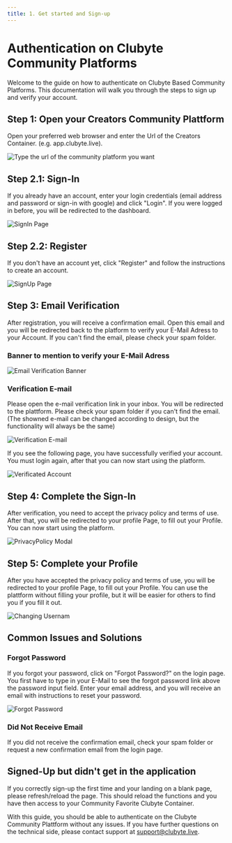 ```yaml
---
title: 1. Get started and Sign-up
---
```



# Authentication on Clubyte Community Platforms

Welcome to the guide on how to authenticate on Clubyte Based Community Platforms. This documentation will walk you through the steps to sign up and verify your account.

## Step 1: Open your Creators Community Plattform

Open your preferred web browser and enter the Url of the Creators Container. (e.g. app.clubyte.live).

![Type the url of the community platform you want](/addingClubyteUrl-docs.png) 

## Step 2.1: Sign-In

If you already have an account, enter your login credentials (email address and password or sign-in with google) and click "Login".
If you were logged in before, you will be redirected to the dashboard.

![SignIn Page](/SignInPage-docs.png) 

## Step 2.2: Register

If you don't have an account yet, click "Register" and follow the instructions to create an account.

![SignUp Page](/SignUpPage-docs.png)

## Step 3: Email Verification

After registration, you will receive a confirmation email. Open this email and you will be redirected back to the platform to verify your E-Mail Adress to your Account. If you can't find the email, please check your spam folder.

### Banner to mention to verify your E-Mail Adress

![Email Verification Banner](/verifyYourEmail-docs.png)

### Verification E-mail

Please open the e-mail verification link in your inbox. You will be redirected to the plattform. Please check your spam folder if you can't find the email. (The showned e-mail can be changed according to design, but the functionality will always be the same)

![Verification E-mail](/verificationEmail-docs.png)

If you see the following page, you have successfully verified your account. You must login again, after that you can now start using the platform.

![Verificated Account](/verificatedAccount-docs.png)

## Step 4: Complete the Sign-In

After verification, you need to accept the privacy policy and terms of use. After that, you will be redirected to your profile Page, to fill out your Profile. You can now start using the platform.

![PrivacyPolicy Modal](/privacyPolicyAndTermsofServiceModal-docs.png)

## Step 5: Complete your Profile

After you have accepted the privacy policy and terms of use, you will be redirected to your profile Page, to fill out your Profile. You can use the plattform without filling your profile, but it will be easier for others to find you if you fill it out.

![Changing Usernam](/changing-Username.png)

## Common Issues and Solutions

### Forgot Password

If you forgot your password, click on "Forgot Password?" on the login page. You first have to type in your E-Mail to see the forgot password link above the password input field. Enter your email address, and you will receive an email with instructions to reset your password.

![Forgot Password](/forgetPasswordPage-docs.png)

### Did Not Receive Email

If you did not receive the confirmation email, check your spam folder or request a new confirmation email from the login page.

## Signed-Up but didn't get in the application

If you correctly sign-up the first time and your landing on a blank page, please refresh/reload the page. This should reload the functions and you have then access to your Community Favorite Clubyte Container.

With this guide, you should be able to authenticate on the Clubyte Community Plattform without any issues. If you have further questions on the technical side, please contact support at [support@clubyte.live](mailto:support@clubyte.live).
